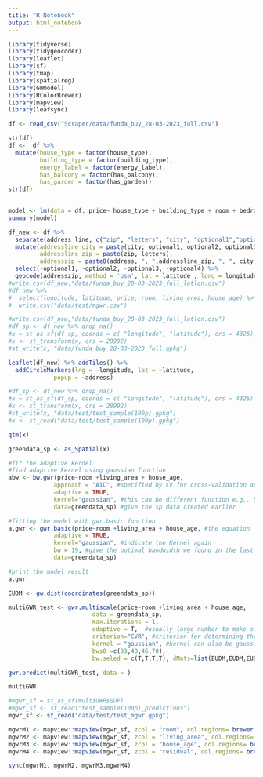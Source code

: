 ```yaml
---
title: "R Notebook"
output: html_notebook
---
```


```r
library(tidyverse)
library(tidygeocoder)
library(leaflet)
library(sf)
library(tmap)
library(spatialreg)
library(GWmodel)
library(RColorBrewer)
library(mapview)
library(leafsync)
```

```r
df <- read_csv("Scraper/data/funda_buy_28-03-2023_full.csv")

str(df)
df <-  df %>% 
  mutate(house_type = factor(house_type),
         building_type = factor(building_type),
         energy_label = factor(energy_label),
         has_balcony = factor(has_balcony),
         has_garden = factor(has_garden))
str(df)
  
```

```r
model <- lm(data = df, price~ house_type + building_type + room + bedroom + bathroom + living_area + energy_label +has_balcony + has_garden + house_age)
summary(model)
```

```r
df_new <- df %>% 
  separate(address_line, c("zip", "letters", "city", "optional1","optional2", "optional3", "optional4"), " ") %>% 
  mutate(addressline_city = paste(city, optional1, optional2, optional3, optional4),
         addressline_zip = paste(zip, letters),
         addresszip = paste0(address, ", ",addressline_zip, ", ", city, ", Nederland")) %>% 
  select(-optional1, -optional2, -optional3, -optional4) %>% 
  geocode(addresszip, method = 'osm', lat = latitude , long = longitude)
#write.csv(df_new,"data/funda_buy_28-03-2023_full_latlon.csv")
#df_new %>% 
#  select(longitude, latitude, price, room, living_area, house_age) %>% 
#  write.csv("data/test/mgwr.csv")
```
```r
#write.csv(df_new,"data/funda_buy_28-03-2023_full_latlon.csv")
#df_sp <- df_new %>% drop_na()
#x = st_as_sf(df_sp, coords = c( "longitude", "latitude"), crs = 4326)
#x <- st_transform(x, crs = 28992)
#st_write(x, "data/funda_buy_28-03-2023_full.gpkg")

```



```r

leaflet(df_new) %>% addTiles() %>%
  addCircleMarkers(lng = ~longitude, lat = ~latitude, 
             popup = ~address)
```


```r

#df_sp <- df_new %>% drop_na()
#x = st_as_sf(df_sp, coords = c( "longitude", "latitude"), crs = 4326)
#x <- st_transform(x, crs = 28992)
#st_write(x, "data/test/test_sample(100p).gpkg")
#x <- st_read("data/test/test_sample(100p).gpkg")
```

```r

qtm(x)
```

```r
greendata_sp <- as_Spatial(x)

#fit the adaptive kernel 
#find adaptive kernel using gaussian function
abw <- bw.gwr(price~room +living_area + house_age,
             approach = "AIC", #specified by CV for cross-validation approach or by AIC corrected (AICc), we used AIC 
             adaptive = TRUE,
             kernel="gaussian", #this can be different function e.g., bisquare,exponential, depend on the prior understanding or choice of the modeler
             data=greendata_sp) #give the sp data created earlier
```

```r
#fitting the model with gwr.basic function
a.gwr <- gwr.basic(price~room +living_area + house_age, #the equation
             adaptive = TRUE,
             kernel="gaussian", #indicate the Kernel again
             bw = 19, #give the optimal bandwidth we found in the last stage
             data=greendata_sp) 

#print the model result
a.gwr
```

```r
EUDM <- gw.dist(coordinates(greendata_sp))

multiGWR_test <- gwr.multiscale(price~room +living_area + house_age, 
                        data = greendata_sp,
                        max.iterations = 1,
                        adaptive = T,  #usually large number to make sure each variable converage to best bandwidth
                        criterion="CVR", #criterion for determining the convergence of the back-fitting procedure
                        kernel = "gaussian", #kernel can also be gaussian, exponential
                        bws0 =c(93,48,46,70),
                        bw.seled = c(T,T,T,T), dMats=list(EUDM,EUDM,EUDM)) 
```
```r
gwr.predict(multiGWR_test, data = )
```


```r
multiGWR
```

```r
#mgwr_sf = st_as_sf(multiGWR$SDF)
#mgwr_sf <- st_read("test_sample(100p)_predictions")
mgwr_sf <- st_read("data/test/test_mgwr.gpkg")

```

```r
mgwrM1 <- mapview::mapview(mgwr_sf, zcol = "room", col.regions= brewer.pal(11, "PuOr"), map.type = "CartoDB.Positron")
mgwrM2 <- mapview::mapview(mgwr_sf, zcol = "living_area", col.regions= brewer.pal(11, "PuOr"), map.type = "CartoDB.Positron")
mgwrM3 <- mapview::mapview(mgwr_sf, zcol = "house_age", col.regions= brewer.pal(11, "PuOr"), map.type = "CartoDB.Positron")
mgwrM4 <- mapview::mapview(mgwr_sf, zcol = "residual", col.regions= brewer.pal(11, "PuOr"), map.type = "CartoDB.Positron")
```

```r
sync(mgwrM1, mgwrM2, mgwrM3,mgwrM4)
```

